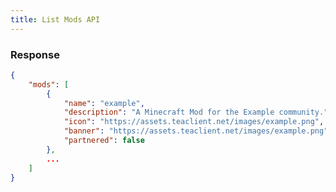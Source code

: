 ```yaml
---
title: List Mods API
---
```



<Http method="GET" url="https://api.teaclient.net/mods/list" />

### Response

```json
{
    "mods": [
        {
            "name": "example",
            "description": "A Minecraft Mod for the Example community.",
            "icon": "https://assets.teaclient.net/images/example.png",
            "banner": "https://assets.teaclient.net/images/example.png",
            "partnered": false
        },
        ...
    ]
}